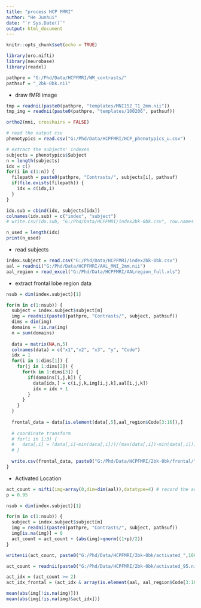 ```yaml
---
title: "process HCP FMRI"
author: "He Junhui"
date: "`r Sys.Date()`"
output: html_document
---
```


```r
knitr::opts_chunk$set(echo = TRUE)
```

```r
library(oro.nifti)
library(neurobase)
library(readxl)
```


```r
pathpre = "G:/Phd/Data/HCPFMRI/WM_contrasts/"
pathsuf = "_2bk-0bk.nii"
```

+ draw fMRI image
```r
tmp = readnii(paste0(pathpre, "templates/MNI152_T1_2mm.nii"))
tmp_img = readnii(paste0(pathpre, "templates/100206", pathsuf))
```

```r
ortho2(mni, crosshairs = FALSE)
```


```r
# read the output csv
phenotypics = read.csv("G:/Phd/Data/HCPFMRI/HCP_phenotypics_u.csv")
```

```r
# extract the subjects' indexes
subjects = phenotypics$Subject
n = length(subjects)
idx = c()
for(i in c(1:n)) {
  filepath = paste0(pathpre, "Contrasts/", subjects[i], pathsuf)
  if(file.exists(filepath)) {
    idx = c(idx,i)
  }
}
```

```r
idx.sub = cbind(idx, subjects[idx])
colnames(idx.sub) = c("index", "subject")
# write.csv(idx.sub, "G:/Phd/Data/HCPFMRI/index2bk-0bk.csv", row.names = FALSE)
```

```r
n_used = length(idx)
print(n_used)
```


+ read subjects

```r
index.subject = read.csv("G:/Phd/Data/HCPFMRI/index2bk-0bk.csv")
aal = readnii("G:/Phd/Data/HCPFMRI/AAL_MNI_2mm.nii")
aal_region = read_excel("G:/Phd/Data/HCPFMRI/AALregion_full.xls")
```

+ extract frontal lobe region data
```r
nsub = dim(index.subject)[1]

for(m in c(1:nsub)) {
  subject = index.subject$subject[m]
  img = readnii(paste0(pathpre, "Contrasts/", subject, pathsuf))
  dims = dim(img)
  domains = !is.na(img)
  n = sum(domains)
  
  data = matrix(NA,n,5)
  colnames(data) = c("x1","x2", "x3", "y", "Code")
  idx = 1
  for(i in 1:dims[1]) {
    for(j in 1:dims[2]) {
      for(k in 1:dims[3]) {
        if(domains[i,j,k]) {
          data[idx,] = c(i,j,k,img[i,j,k],aal[i,j,k])
          idx = idx + 1
        }
      }
    }
  }
  
  frontal_data = data[is.element(data[,5],aal_region$Code[3:16]),]
  
  # coordinate transform
  # for(i in 1:3) {
  #   data[,i] = (data[,i]-min(data[,i]))/(max(data[,i])-min(data[,i]))
  # }
  
  write.csv(frontal_data, paste0("G:/Phd/Data/HCPFMRI/2bk-0bk/frontal/",subject,"_2bk-0bk_frontal.csv"), row.names = FALSE)
}
```

+ Activated Location

```r
act_count = nifti(img=array(0,dim=dim(aal)),datatype=4) # record the activated locations
p = 0.95
```

```r
nsub = dim(index.subject)[1]

for(m in c(1:nsub)) {
  subject = index.subject$subject[m]
  img = readnii(paste0(pathpre, "Contrasts/", subject, pathsuf))
  img[is.na(img)] = 0
  act_count = act_count + (abs(img)>qnorm((1+p)/2))
}
```

```r
writenii(act_count, paste0("G:/Phd/Data/HCPFMRI/2bk-0bk/activated_",100*p))
```


```r
act_count = readnii(paste0("G:/Phd/Data/HCPFMRI/2bk-0bk/activated_95.nii"))
```

```r
act_idx = (act_count >= 2)
act_idx_frontal = (act_idx & array(is.element(aal, aal_region$Code[3:16]), dim=dim(aal)))
```

```r
mean(abs(img[!is.na(img)]))
mean(abs(img[!is.na(img)&act_idx]))
```

